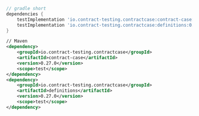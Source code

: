 ```gradle
// gradle short
dependencies {
    testImplementation 'io.contract-testing.contractcase:contract-case:0.27.0'
    testImplementation 'io.contract-testing.contractcase:definitions:0.27.0'
}
```

```xml
// Maven
<dependency>
    <groupId>io.contract-testing.contractcase</groupId>
    <artifactId>contract-case</artifactId>
    <version>0.27.0</version>
    <scope>test</scope>
</dependency>
<dependency>
    <groupId>io.contract-testing.contractcase</groupId>
    <artifactId>definitions</artifactId>
    <version>0.27.0</version>
    <scope>test</scope>
</dependency>
```
